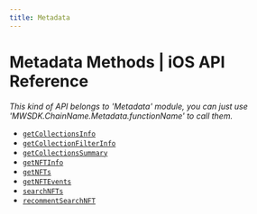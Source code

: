```yaml
---
title: Metadata
---
```


# Metadata Methods | iOS API Reference
*This kind of API belongs to 'Metadata' module, you can just use 'MWSDK.ChainName.Metadata.functionName' to call them.*

- [`getCollectionsInfo`](/api-reference/ios/ethereum/metadata/getCollectionsInfo)
- [`getCollectionFilterInfo`](/api-reference/ios/ethereum/metadata/getCollectionFilterInfo)
- [`getCollectionsSummary`](/api-reference/ios/ethereum/metadata/getCollectionsSummary)
- [`getNFTInfo`](/api-reference/ios/ethereum/metadata/getNFTInfo)
- [`getNFTs`](/api-reference/ios/ethereum/metadata/getNFTs)
- [`getNFTEvents`](/api-reference/ios/ethereum/metadata/getNFTEvents)
- [`searchNFTs`](/api-reference/ios/ethereum/metadata/searchNFTs)
- [`recommentSearchNFT`](/api-reference/ios/ethereum/metadata/recommentSearchNFT)